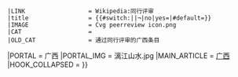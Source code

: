 {{WPBannerMeta
|PROJECT                = 广西
 |BANNER_NAME           = Template:广西专题
 |substcheck            = <includeonly>{{subst:</includeonly><includeonly>substcheck}}</includeonly>
 |small                 = {{{small|}}}
 |category              = {{{category|¬}}}
 |listas                = {{{listas|}}}
|IMAGE_LEFT             = 漓江山水.jpg
|QUALITY_SCALE          = subpage
 |class                 = {{{class|}}}
|auto                   = {{{auto|}}}
|importance             = {{{importance|}}}
|ASSESSMENT_CAT         = 广西条目
|ASSESSMENT_LINK        = PJ:广西/评级
|COMMENTS               = yes
|COMMENTS_CAT           = 含有评论页的广西条目
|attention              = {{{attention|}}}
 |ATTENTION_CAT         = 需要关注的广西条目
|note 1                 = {{{ref|}}}
 |NOTE_1_TEXT           = 根据标记，本条目需要补充更多[[WP:列明来源|来源]]'''[[WP:可供查证|以供查证]]'''。
 |NOTE_1_IMAGE          = Question_book-4.svg
 |NOTE_1_CAT            = 需要补充来源的广西条目
|infobox                = {{{needs-infobox|}}}
 |INFOBOX_CAT           = 需要信息框的广西条目
 |peer review           = {{{peer|}}}
 |old peer review       = {{#switch:{{lc:{{{old-peer|¬}}}}}||¬|no=|yes}}
 |LINK                  = Wikipedia:同行评审
 |title                 = {{#switch:{{lc:{{{old-peer|¬}}}}}||¬|no|yes={{SUBJECTPAGENAME}}|#default={{{old-peer|}}}}}
 |IMAGE                 = Cvg peerreview icon.png
 |CAT                   = 
 |OLD_CAT               = 通过同行评审的广西条目
|PORTAL                 = 广西
|PORTAL_IMG             = 漓江山水.jpg
|MAIN_ARTICLE           = [[广西]]
|HOOK_COLLAPSED         = {{WPBannerMeta/hooks/notecounter
 |category              = {{{category|¬}}}
 |BANNER_NAME           = Template:广西专题
 |note 1                = {{{peer|}}}
 |note 2                = {{{old-peer|}}}
}}}}<noinclude>
{{documentation}}
</noinclude>